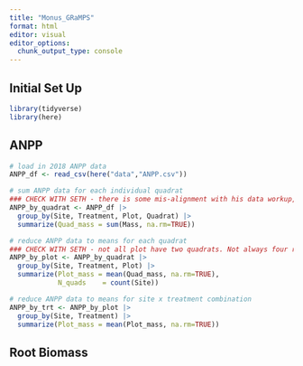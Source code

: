```yaml
---
title: "Monus_GRaMPS"
format: html
editor: visual
editor_options: 
  chunk_output_type: console
---
```


## Initial Set Up

```r
library(tidyverse)
library(here)
```

## ANPP

```r
# load in 2018 ANPP data
ANPP_df <- read_csv(here("data","ANPP.csv"))

# sum ANPP data for each individual quadrat
### CHECK WITH SETH - there is some mis-alignment with his data workup, which seems to be from ANT plot 2 listed as both control and water?
ANPP_by_quadrat <- ANPP_df |>
  group_by(Site, Treatment, Plot, Quadrat) |>
  summarize(Quad_mass = sum(Mass, na.rm=TRUE))

# reduce ANPP data to means for each quadrat
### CHECK WITH SETH - not all plot have two quadrats. Not always four replicate plots per treatment x site combination (sometimes there are 3, sometimes there are 5). Note that there should be only 4 plot reps per treatment. 
ANPP_by_plot <- ANPP_by_quadrat |>
  group_by(Site, Treatment, Plot) |>
  summarize(Plot_mass = mean(Quad_mass, na.rm=TRUE),
            N_quads    = count(Site))

# reduce ANPP data to means for site x treatment combination
ANPP_by_trt <- ANPP_by_plot |>
  group_by(Site, Treatment) |>
  summarize(Plot_mass = mean(Plot_mass, na.rm=TRUE))
```

## Root Biomass

```r

```
